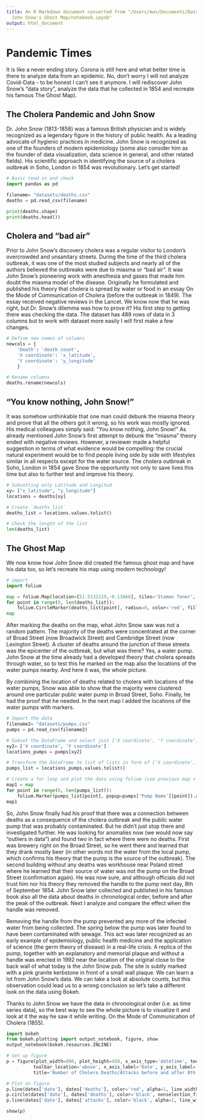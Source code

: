 ```yaml
---
title: An R Markdown document converted from "/Users/max/Documents/Data Science/Project_Notebooks/Recreating
  John Snow's Ghost Map/notebook.ipynb"
output: html_document
---
```


# Pandemic Times
It is like a never ending story. Corona is still here and what better time is there to analyze data from an epidemic. No, don't worry I will not analyze Covid-Data - to be honest I can't see it anymore. I will rediscover John Snow's "data story", analyze the data that he collected in 1854 and recreate his famous The Ghost Map). 

## The Cholera Pandemic and John Snow
Dr. John Snow (1813-1858) was a famous British physician and is widely recognized as a legendary figure in the history of public health.
As a leading advocate of hygienic practices in medicine.
John Snow is recognized as one of the founders of modern epidemiology (some also consider him as the founder of data visualization, data science in general, and other related fields). His scientific approach in identifying the source of a cholera outbreak in Soho, London in 1854 was revolutionary. Let's get started!

```python
# Basic read in and check
import pandas as pd

filename= "datasets/deaths.csv"
deaths = pd.read_csv(filename)

print(deaths.shape)
print(deaths.head())
```

## Cholera and "bad air"
Prior to John Snow's discovery cholera was a regular visitor to London’s overcrowded and unsanitary streets. During the time of the third cholera outbreak, it was one of the most studied subjects and nearly all of the authors believed the outbreaks were due to miasma or "bad air".
It was John Snow's pioneering work with anesthesia and gases that made him doubt the miasma model of the disease. Originally he formulated and published his theory that cholera is spread by water or food  in an essay On the Mode of Communication of Cholera (before the outbreak in 1849). The essay received negative reviews in the Lancet.
We know now that he was right, but Dr. Snow's dilemma was how to prove it? His first step to getting there was checking the data. The dataset has 489 rows of data in 3 columns but to work with dataset more easily I will first make a few changes.

```python
# Define new names of columns
newcols = {
    'Death': 'death_count',
    'X coordinate': 'x_latitude', 
    'Y coordinate': 'y_longitude' 
    }

# Rename columns
deaths.rename(newcols)
```

##  "You know nothing, John Snow!"
It was somehow unthinkable that one man could debunk the miasma theory and prove that all the others got it wrong, so his work was mostly ignored. His medical colleagues simply said: "You know nothing, John Snow!"
As already mentioned John Snow's first attempt to debunk the "miasma" theory ended with negative reviews. However, a reviewer made a helpful suggestion in terms of what evidence would be compelling: the crucial natural experiment would be to find people living side by side with lifestyles similar in all respects except for the water source. The cholera outbreak in Soho, London in 1854 gave Snow the opportunity not only to save lives this time but also to further test and improve his theory.

```python
# Subsetting only Latitude and Longitud 
xy= ["x_latitude", "y_longitude"]
locations = deaths[xy]

# Create `deaths_list` 
deaths_list = locations.values.tolist()

# Check the length of the list
len(deaths_list)
```

## The Ghost Map 
We now know how John Snow did created the famous ghost map and have his data too, so let's recreate his map using modern technology! 

```python
# import
import folium

map = folium.Map(location=[51.5132119,-0.13666], tiles='Stamen Toner', zoom_start=17)
for point in range(0, len(deaths_list)):
    folium.CircleMarker(deaths_list[point], radius=8, color='red', fill=True, fill_color='red', opacity = 0.4).add_to(map)
map
```

After marking the deaths on the map, what John Snow saw was not a random pattern. The majority of the deaths were concentrated at the corner of Broad Street (now Broadwick Street) and Cambridge Street (now Lexington Street). A cluster of deaths around the junction of these streets was the epicenter of the outbreak, but what was there? Yes, a water pump.
John Snow at the time already had a developed theory that cholera spreads through water, so to test this he marked on the map also the locations of the water pumps nearby. And here it was, the whole picture.</p>
By combining the location of deaths related to cholera with locations of the water pumps, Snow was able to show that the majority were clustered around one particular public water pump in Broad Street, Soho. Finally, he had the proof that he needed.
In the next map I added the locations of the water pumps with markers.

```python
# Import the data
filename2= "datasets/pumps.csv"
pumps = pd.read_csv(filename2)

# Subset the DataFrame and select just ['X coordinate', 'Y coordinate'] columns
xy2= ['X coordinate', 'Y coordinate']
locations_pumps = pumps[xy2]

# Transform the DataFrame to list of lists in form of ['X coordinate', 'Y coordinate'] pairs
pumps_list = locations_pumps.values.tolist()

# Create a for loop and plot the data using folium (use previous map + add another layer)
map1 = map
for point in range(0, len(pumps_list)):
    folium.Marker(pumps_list[point], popup=pumps['Pump Name'][point]).add_to(map1)
map1
```

So, John Snow finally had his proof that there was a connection between deaths as a consequence of the cholera outbreak and the public water pump that was probably contaminated. But he didn't just stop there and investigated further.
He was looking for anomalies now (we would now say "outliers in data") and found two in fact where there were no deaths. First was brewery right on the Broad Street, so he went there and learned that they drank mostly beer (in other words not the water from the local pump, which confirms his theory that the pump is the source of the outbreak). The second building without any deaths was workhouse near Poland street where he learned that their source of water was not the pump on the Broad Street (confirmation again).
He was now sure, and although officials did not trust him nor his theory they removed the handle to the pump next day, 8th of September 1854. John Snow later collected and published in his famous book also all the data about deaths in chronological order, before and after the peak of the outbreak. Next I analyze and compare the effect when the handle was removed.


Removing the handle from the pump prevented any more of the infected water from being collected. The spring below the pump was later found to have been contaminated with sewage. This act was later recognized as an early example of epidemiology, public health medicine and the application of science (the germ theory of disease) in a real-life crisis.
A replica of the pump, together with an explanatory and memorial plaque and without a handle was erected in 1992  near the location of the original close to the back wall of what today is the John Snow pub. The site is subtly marked with a pink granite kerbstone in front of a small wall plaque.
We can learn a lot from John Snow's data. We can take a look at absolute counts, but this observation could lead us to a wrong conclusion so let's take a different look on the data using Bokeh. </p>
Thanks to John Snow we have the data in chronological order (i.e. as time series data), so the best way to see the whole picture is to visualize it and look at it the way he saw it while writing. On the Mode of Communication of Cholera (1855).

```python
import bokeh
from bokeh.plotting import output_notebook, figure, show
output_notebook(bokeh.resources.INLINE)

# Set up figure
p = figure(plot_width=900, plot_height=450, x_axis_type='datetime', tools='lasso_select, box_zoom, save, reset, wheel_zoom',
          toolbar_location='above', x_axis_label='Date', y_axis_label='Number of Deaths/Attacks', 
          title='Number of Cholera Deaths/Attacks before and after 8th of September 1854 (removing the pump handle)')

# Plot on figure
p.line(dates['date'], dates['deaths'], color='red', alpha=1, line_width=3, legend_label='Cholera Deaths')
p.circle(dates['date'], dates['deaths'], color='black', nonselection_fill_alpha=0.2, nonselection_fill_color='grey')
p.line(dates['date'], dates['attacks'], color='black', alpha=1, line_width=2, legend_label='Cholera "Attacks"')

show(p)
```


